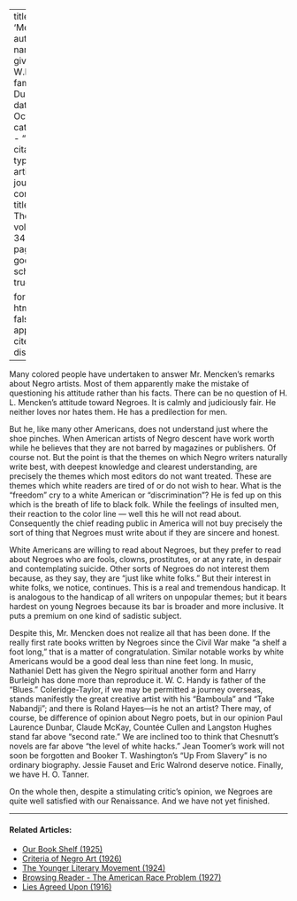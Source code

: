 
---
title: 'Mencken'
author:
  - name:
      given: W.E.B.
      family: Du Bois
date: Oct. 1927
categories: 
  - ""
citation: 
  type: article-journal
  container-title: The Crisis
  volume: 34
  issue: 8
  page: 276
google-scholar: true

format:
  html:
    toc: false
    appendix-cite-as: display
---



Many colored people have undertaken to answer Mr. Mencken's remarks about Negro artists. Most of them apparently make the mistake of questioning his attitude rather than his facts. There can be no question of H. L. Mencken's attitude toward Negroes. It is calmly and judiciously fair. He neither loves nor hates them. He has a predilection for men. 

But he, like many other Americans, does not understand just where the shoe pinches. When American artists of Negro descent have work worth while he believes that they are not barred by magazines or publishers. Of course not. But the point is that the themes on which Negro writers naturally write best, with deepest knowledge and clearest understanding, are precisely the themes which most editors do not want treated. These are themes which white readers are tired of or do not wish to hear. What is the "freedom" cry to a white American or "discrimination"? He is fed up on this which is the breath of life to black folk. While the feelings of insulted men, their reaction to the color line --- well this he will not read about. Consequently the chief reading public in America will not buy precisely the sort of thing that Negroes must write about if they are sincere and honest.

White Americans are willing to read about Negroes, but they prefer to read about Negroes who are fools, clowns, prostitutes, or at any rate, in despair and contemplating suicide. Other sorts of Negroes do not interest them because, as they say, they are "just like white folks." But their interest in white folks, we notice, continues. This is a real and tremendous handicap. It is analogous to the handicap of all writers on unpopular themes; but it bears hardest on young Negroes because its bar is broader and more inclusive. It puts a premium on one kind of sadistic subject.

Despite this, Mr. Mencken does not realize all that has been done. If the really first rate books written by Negroes since the Civil War make "a shelf a foot long," that is a matter of congratulation. Similar notable works by white Americans would be a good deal less than nine feet long. In music, Nathaniel Dett has given the Negro spiritual another form and Harry Burleigh has done more than reproduce it. W. C. Handy is father of the "Blues." Coleridge-Taylor, if we may be permitted a journey overseas, stands manifestly the great creative artist with his "Bamboula" and "Take Nabandji"; and there is Roland Hayes—is he not an artist? There may, of course, be difference of opinion about Negro poets, but in our opinion Paul Laurence Dunbar, Claude McKay, Countée Cullen and Langston Hughes stand far above "second rate." We are inclined too to think that Chesnutt's novels are far above "the level of white hacks." Jean Toomer's work will not soon be forgotten and Booker T. Washington's "Up From Slavery" is no ordinary biography. Jessie Fauset and Eric Walrond deserve notice. Finally, we have H. O. Tanner.

On the whole then, despite a stimulating critic's opinion, we Negroes are quite well satisfied with our Renaissance. And we have not yet finished. 

<!-- Similar articles start here -->
<div  class="clear-wrap"></div>
<hr>
#### Related Articles:

* [Our Book Shelf (1925)](/Volumes/31/01/our_bookshelf.html)
* [Criteria of Negro Art (1926)](/Volumes/32/06/criteria_of_negro_art.html)
* [The Younger Literary Movement (1924)](/Volumes/27/04/younger_movement.html)
* [Browsing Reader - The American Race Problem (1927)](/Volumes/34/07/browsing_reader.html)
* [Lies Agreed Upon (1916)](/Volumes/11/04/lies_agreed_upon.html)

<!-- Similar articles end here -->
